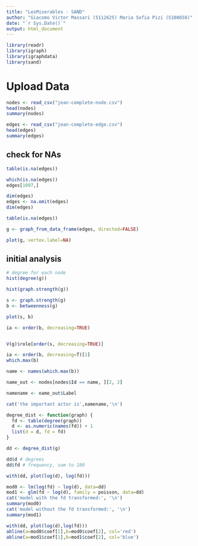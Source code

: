 ```yaml
---
title: "LesMiserables - SAND"
author: "Giacomo Victor Massari (5112625) Maria Sofia Pizi (5108658)"
date: "`r Sys.Date()`"
output: html_document
---
```


```r
library(readr)
library(igraph)
library(igraphdata)
library(sand)
```


# Upload Data
```r
nodes <- read_csv("jean-complete-node.csv")
head(nodes)
summary(nodes)

edges <- read_csv("jean-complete-edge.csv")
head(edges)
summary(edges)
```

## check for NAs
```r
table(is.na(edges))

which(is.na(edges))
edges[1097,]

dim(edges)
edges <- na.omit(edges)
dim(edges)

table(is.na(edges))
```


```r
g <- graph_from_data_frame(edges, directed=FALSE)

plot(g, vertex.label=NA)
```

## initial analysis
```r
# degree for each node
hist(degree(g))
```

```r
hist(graph.strength(g))
```

```r
s <- graph.strength(g)
b <- betweenness(g)

plot(s, b)
```
```r
ia <- order(b, decreasing=TRUE)


V(g)$role[order(s, decreasing=TRUE)]
```

```r
ia <- order(b, decreasing=T)[1]
which.max(b)

name <- names(which.max(b))

name_out <- nodes[nodes$Id == name, ][2, 2]

namename <- name_out$Label

cat('the important actor is',namename,'\n')
```


```r
degree_dist <- function(graph) {
  fd <- table(degree(graph))
  d <- as.numeric(names(fd)) + 1 
  list(d = d, fd = fd)
}
```

```r
dd <- degree_dist(g)

dd$d # degrees
dd$fd # frequency, sum to 180
```
```r
with(dd, plot(log(d), log(fd)))
```

```r
mod0 <- lm(log(fd) ~ log(d), data=dd)
mod1 <- glm(fd ~ log(d), family = poisson, data=dd)
cat('model with the fd transformed:', '\n')
summary(mod0)
cat('model without the fd transformed:', '\n')
summary(mod1)
```
```r
with(dd, plot(log(d),log(fd)))
abline(a=mod0$coef[1],b=mod0$coef[2], col='red')
abline(a=mod1$coef[1],b=mod1$coef[2], col='blue')
```











